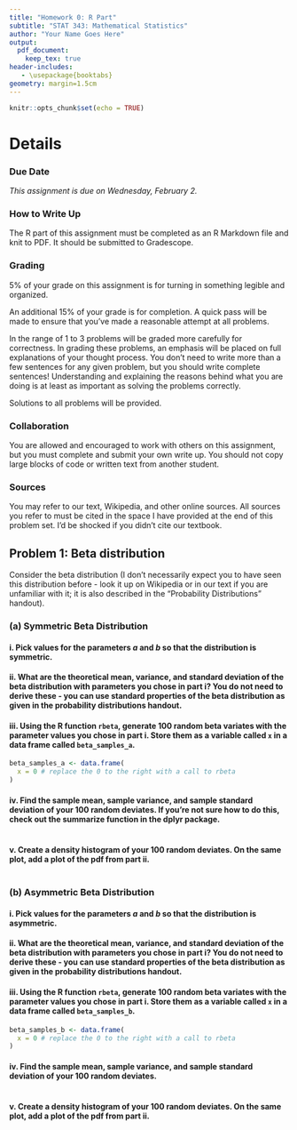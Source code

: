 ---
title: "Homework 0: R Part"
subtitle: "STAT 343: Mathematical Statistics"
author: "Your Name Goes Here"
output:
  pdf_document:
    keep_tex: true
header-includes:
   - \usepackage{booktabs}
geometry: margin=1.5cm
---

```{r setup, include=FALSE}
knitr::opts_chunk$set(echo = TRUE)
```

# Details

### Due Date

*This assignment is due on Wednesday, February 2.*

### How to Write Up

The R part of this assignment must be completed as an R Markdown file and knit to PDF. It should be submitted to Gradescope.

### Grading

5% of your grade on this assignment is for turning in something legible and organized.

An additional 15% of your grade is for completion.  A quick pass will be made to ensure that you've made a reasonable attempt at all problems.

In the range of 1 to 3 problems will be graded more carefully for correctness.  In grading these problems, an emphasis will be placed on full explanations of your thought process.  You don't need to write more than a few sentences for any given problem, but you should write complete sentences!  Understanding and explaining the reasons behind what you are doing is at least as important as solving the problems correctly.

Solutions to all problems will be provided.

### Collaboration

You are allowed and encouraged to work with others on this assignment, but you must complete and submit your own write up.  You should not copy large blocks of code or written text from another student.

### Sources

You may refer to our text, Wikipedia, and other online sources.  All sources you refer to must be cited in the space I have provided at the end of this problem set.  I'd be shocked if you didn't cite our textbook.

## Problem 1: Beta distribution

Consider the beta distribution (I don't necessarily expect you to have seen this distribution before - look it up on Wikipedia or in our text if you are unfamiliar with it; it is also described in the "Probability Distributions" handout).

### (a) Symmetric Beta Distribution

#### i. Pick values for the parameters $a$ and $b$ so that the distribution is **symmetric**.

#### ii. What are the theoretical mean, variance, and standard deviation of the beta distribution with parameters you chose in part i?  You do not need to derive these - you can use standard properties of the beta distribution as given in the probability distributions handout.

#### iii. Using the R function `rbeta`, generate 100 random beta variates with the parameter values you chose in part i.  Store them as a variable called `x` in a data frame called `beta_samples_a`.

```{r}
beta_samples_a <- data.frame(
  x = 0 # replace the 0 to the right with a call to rbeta
)
```

#### iv. Find the sample mean, sample variance, and sample standard deviation of your 100 random deviates.  If you're not sure how to do this, check out the summarize function in the dplyr package.

```{r}

```

#### v. Create a density histogram of your 100 random deviates.  On the same plot, add a plot of the pdf from part ii.

```{r fig.align='center'}

```


### (b) Asymmetric Beta Distribution

#### i. Pick values for the parameters $a$ and $b$ so that the distribution is **asymmetric**.

#### ii. What are the theoretical mean, variance, and standard deviation of the beta distribution with parameters you chose in part i?  You do not need to derive these - you can use standard properties of the beta distribution as given in the probability distributions handout.

#### iii. Using the R function `rbeta`, generate 100 random beta variates with the parameter values you chose in part i.  Store them as a variable called `x` in a data frame called `beta_samples_b`.

```{r}
beta_samples_b <- data.frame(
  x = 0 # replace the 0 to the right with a call to rbeta
)
```

#### iv. Find the sample mean, sample variance, and sample standard deviation of your 100 random deviates.

```{r}

```

#### v. Create a density histogram of your 100 random deviates.  On the same plot, add a plot of the pdf from part ii.

```{r fig.align='center'}

```

